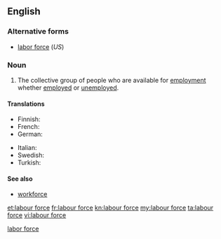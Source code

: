 {{wikipedia|labour force}}
{{also|labor force}}
==English==
<!--If you edit this entry, please also edit [[labor force]] to ensure these two entries remain synchronized.-->[[Category:English synchronized entries|labor force]]

===Alternative forms===
* [[labor force]] (''US'')

===Noun===
{{en-noun|sg=[[labour]] [[force]]|-}}

# {{British spelling}} The collective group of people who are available for [[employment]] whether [[employed]] or [[unemployed]].

====Translations====
{{trans-top|people available for employment}}
* Finnish: {{t+|fi|työvoima}}
* French: {{t+|fr|main-d'œuvre|f}}
* German: {{t+|de|Arbeitskraft}}
{{trans-mid}}
* Italian: {{t+|it|manodopera|f}}
* Swedish: {{t+|sv|arbetskraft|c}}
* Turkish: {{t-|tr|işgücü}}
{{trans-bottom}}

====See also====
* [[workforce]]

[[et:labour force]]
[[fr:labour force]]
[[kn:labour force]]
[[my:labour force]]
[[ta:labour force]]
[[vi:labour force]]